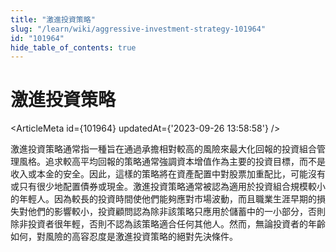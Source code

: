 ```yaml
---
title: "激進投資策略"
slug: "/learn/wiki/aggressive-investment-strategy-101964"
id: "101964"
hide_table_of_contents: true
---
```



# 激進投資策略

<ArticleMeta id={101964} updatedAt={'2023-09-26 13:58:58'} />
<div className='border-solid border-b border-t-0 my-4 border-[var(--ifm-color-gray-300)]' />

激進投資策略通常指一種旨在通過承擔相對較高的風險來最大化回報的投資組合管理風格。追求較高平均回報的策略通常強調資本增值作為主要的投資目標，而不是收入或本金的安全。因此，這樣的策略將在資產配置中對股票加重配比，可能沒有或只有很少地配置債券或現金。激進投資策略通常被認為適用於投資組合規模較小的年輕人。因為較長的投資時間使他們能夠應對市場波動，而且職業生涯早期的損失對他們的影響較小，投資顧問認為除非該策略只應用於儲蓄中的一小部分，否則除非投資者很年輕，否則不認為該策略適合任何其他人。然而，無論投資者的年齡如何，對風險的高容忍度是激進投資策略的絕對先決條件。
